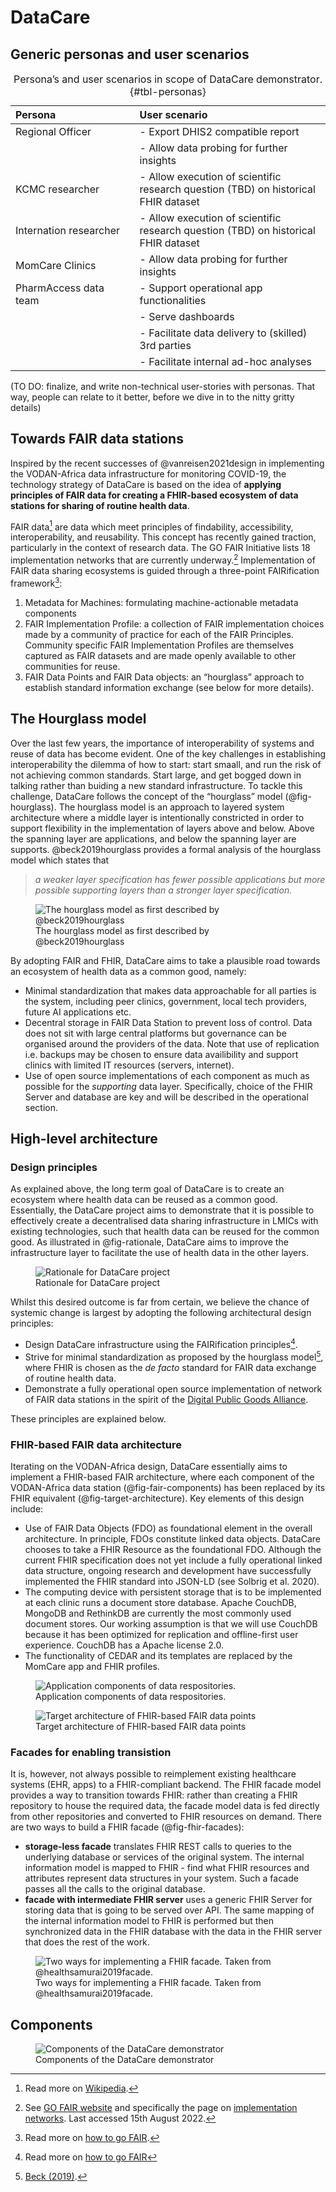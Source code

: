 # DataCare

## Generic personas and user scenarios

| Persona | User scenario |
|:--------|:-------------|
| Regional Officer | - Export DHIS2 compatible report |
|                  | - Allow data probing for further insights |
| KCMC researcher  | - Allow execution of scientific research question (TBD) on historical FHIR dataset |
| Internation researcher | - Allow execution of scientific research question (TBD) on historical FHIR dataset |
| MomCare Clinics | - Allow data probing for further insights |
| PharmAccess data team | - Support operational app functionalities |
|                       | - Serve dashboards |
|                       | - Facilitate data delivery to (skilled) 3rd parties |
|                       | - Facilitate internal ad-hoc analyses |

: Persona's and user scenarios in scope of DataCare demonstrator. {#tbl-personas}

(TO DO: finalize, and write non-technical user-stories with personas. That way, people can relate to it better, before we dive in to the nitty gritty details)

## Towards FAIR data stations

Inspired by the recent successes of @vanreisen2021design in implementing the VODAN-Africa data infrastructure for monitoring COVID-19, the technology strategy of DataCare is based on the idea of __applying principles of FAIR data for creating a FHIR-based ecosystem of data stations for sharing of routine health data__.

FAIR data^[Read more on [Wikipedia](https://en.wikipedia.org/wiki/FAIR_data).] are data which meet principles of findability, accessibility, interoperability, and reusability. This concept has recently gained traction, particularly in the context of research data. The GO FAIR Initiative lists 18 implementation networks that are currently underway.^[See [GO FAIR website](https://www.go-fair.org) and specifically the page on [implementation networks](https://www.go-fair.org/implementation-networks/overview/). Last accessed 15th August 2022.] Implementation of FAIR data sharing ecosystems is guided through a three-point FAIRification framework^[Read more on [how to go FAIR](https://www.go-fair.org/how-to-go-fair/).]:

1. Metadata for Machines: formulating machine-actionable metadata components
2. FAIR Implementation Profile: a collection of FAIR implementation choices made by a community of practice for each of the FAIR Principles. Community specific FAIR Implementation Profiles are themselves captured as FAIR datasets and are made openly available to other communities for reuse.
3. FAIR Data Points and FAIR Data objects: an "hourglass" approach to establish standard information exchange (see below for more details).

## The Hourglass model

Over the last few years, the importance of interoperability of systems and reuse of data has become evident. One of the key challenges in establishing interoperability the dilemma of how to start: start smaall, and run the risk of not achieving common standards. Start large, and get bogged down in talking rather than buiding a new standard infrastructure. To tackle this challenge, DataCare follows the concept of the "hourglass" model (@fig-hourglass). The hourglass model is an approach to layered system architecture where a middle layer is intentionally constricted in order to support flexibility in the implementation of layers above and below. Above the spanning layer are applications, and below the spanning layer are supports. @beck2019hourglass provides a formal analysis of the hourglass model which states that

> _a weaker layer specification has fewer possible applications but more possible supporting layers than a stronger layer specification._

![The hourglass model as first described by @beck2019hourglass](./images/go-fair-hourglass.png){#fig-hourglass}

By adopting FAIR and FHIR, DataCare aims to take a plausible road towards an ecosystem of health data as a common good, namely:

- Minimal standardization that makes data approachable for all parties is the system, including peer clinics, government, local tech providers, future AI applications etc.
- Decentral storage in FAIR Data Station to prevent loss of control. Data does not sit with large central platforms but governance can be organised around the providers of the data. Note that use of replication i.e. backups may be chosen to ensure data availibility and support clinics with limited IT resources (servers, internet).
- Use of open source implementations of each component as much as possible for the _supporting_ data layer. Specifically, choice of the FHIR Server and database are key and will be described in the operational section. 

## High-level architecture

### Design principles

As explained above, the long term goal of DataCare is to create an ecosystem where health data can be reused as a common good. Essentially, the DataCare project aims to demonstrate that it is possible to effectively create a decentralised data sharing infrastructure in LMICs with existing technologies, such that health data can be reused for the common good. As illustrated in @fig-rationale, DataCare aims to improve the infrastructure layer to facilitate the use of health data in the other layers.

![Rationale for DataCare project](./images/rationale.png){#fig-rationale}

Whilst this desired outcome is far from certain, we believe the chance of systemic change is largest by adopting the following architectural design principles:

- Design DataCare infrastructure using the FAIRification principles^[Read more on [how to go FAIR](https://www.go-fair.org/how-to-go-fair/)].
- Strive for minimal standardization as proposed by the hourglass model^[[Beck (2019)](https://cacm.acm.org/magazines/2019/7/237714-on-the-hourglass-model/fulltext).], where FHIR is chosen as the _de facto_ standard for FAIR data exchange of routine health data.
- Demonstrate a fully operational open source implementation of network of FAIR data stations in the spirit of the [Digital Public Goods Alliance](https://digitalpublicgoods.net/). 

These principles are explained below.


### FHIR-based FAIR data architecture

Iterating on the VODAN-Africa design, DataCare essentially aims to implement a FHIR-based FAIR architecture, where each component of the VODAN-Africa data station (@fig-fair-components) has been replaced by its FHIR equivalent (@fig-target-architecture). Key elements of this design include:

- Use of FAIR Data Objects (FDO) as foundational element in the overall architecture. In principle, FDOs constitute linked data objects. DataCare chooses to take a FHIR Resource as the foundational FDO. Although the current FHIR specification does not yet include a fully operational linked data structure, ongoing research and development have successfully implemented the FHIR standard into JSON-LD (see Solbrig et al. 2020).
- The computing device with persistent storage that is to be implemented at each clinic runs a document store database. Apache CouchDB, MongoDB and RethinkDB are currently the most commonly used document stores. Our working assumption is that we will use CouchDB because it has been optimized for replication and offline-first user experience. CouchDB has a Apache license 2.0.
- The functionality of CEDAR and its templates are replaced by the MomCare app and FHIR profiles.

![Application components of data respositories.](./images/data-repository-components.png){#fig-fair-components}

![Target architecture of FHIR-based FAIR data points](./images/target-architecture.png){#fig-target-architecture}


### Facades for enabling transistion

It is, however, not always possible to reimplement existing healthcare systems (EHR, apps) to a FHIR-compliant backend. The FHIR facade model provides a way to transition towards FHIR: rather than creating a FHIR repository to house the required data, the facade model data is fed directly from other repositories and converted to FHIR resources on demand. There are two ways to build a FHIR facade (@fig-fhir-facades):

- __storage-less facade__ translates FHIR REST calls to queries to the underlying database or services of the original system. The internal information model is mapped to FHIR - find what FHIR resources and attributes represent data structures in your system. Such a facade passes all the calls to the original database.
- __facade with intermediate FHIR server__ uses a generic FHIR Server for storing data that is going to be served over API. The same mapping of the internal information model to FHIR is performed but then synchronized data in the FHIR database with the data in the FHIR server that does the rest of the work.

![Two ways for implementing a FHIR facade. Taken from @healthsamurai2019facade.](./images/fhir-facades.png){#fig-fhir-facades}


## Components

![Components of the DataCare demonstrator](images/components.png){#fig-components}







